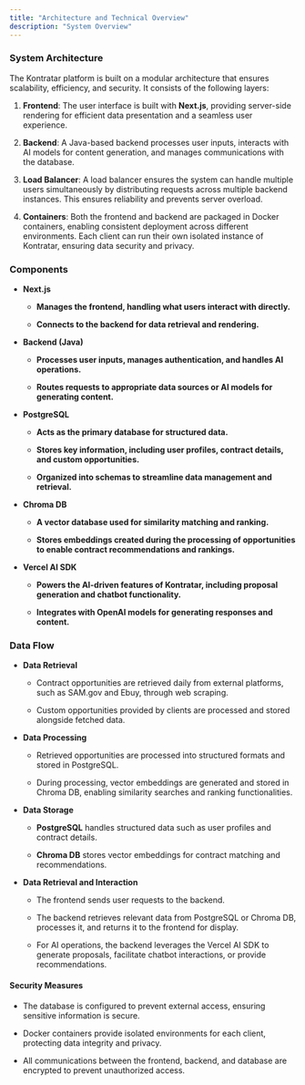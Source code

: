 ```yaml
---
title: "Architecture and Technical Overview"
description: "System Overview"
---
```


### **System Architecture**

The Kontratar platform is built on a modular architecture that ensures scalability, efficiency, and security. It consists of the following layers:

1. **Frontend**: The user interface is built with **Next.js**, providing server-side rendering for efficient data presentation and a seamless user experience.

2. **Backend**: A Java-based backend processes user inputs, interacts with AI models for content generation, and manages communications with the database.

3. **Load Balancer**: A load balancer ensures the system can handle multiple users simultaneously by distributing requests across multiple backend instances. This ensures reliability and prevents server overload.

4. **Containers**: Both the frontend and backend are packaged in Docker containers, enabling consistent deployment across different environments. Each client can run their own isolated instance of Kontratar, ensuring data security and privacy.

### **Components**

* **Next.js**

  * **Manages the frontend, handling what users interact with directly.**

  * **Connects to the backend for data retrieval and rendering.**

* **Backend (Java)**

  * **Processes user inputs, manages authentication, and handles AI operations.**

  * **Routes requests to appropriate data sources or AI models for generating content.**

* **PostgreSQL**

  * **Acts as the primary database for structured data.**

  * **Stores key information, including user profiles, contract details, and custom opportunities.**

  * **Organized into schemas to streamline data management and retrieval.**

* **Chroma DB**

  * **A vector database used for similarity matching and ranking.**

  * **Stores embeddings created during the processing of opportunities to enable contract recommendations and rankings.**

* **Vercel AI SDK**

  * **Powers the AI-driven features of Kontratar, including proposal generation and chatbot functionality.**

  * **Integrates with OpenAI models for generating responses and content.**

### **Data Flow**

* **Data Retrieval**

  * Contract opportunities are retrieved daily from external platforms, such as SAM.gov and Ebuy, through web scraping.

  * Custom opportunities provided by clients are processed and stored alongside fetched data.

* **Data Processing**

  * Retrieved opportunities are processed into structured formats and stored in PostgreSQL.

  * During processing, vector embeddings are generated and stored in Chroma DB, enabling similarity searches and ranking functionalities.

* **Data Storage**

  * **PostgreSQL** handles structured data such as user profiles and contract details.

  * **Chroma DB** stores vector embeddings for contract matching and recommendations.

* **Data Retrieval and Interaction**

  * The frontend sends user requests to the backend.

  * The backend retrieves relevant data from PostgreSQL or Chroma DB, processes it, and returns it to the frontend for display.

  * For AI operations, the backend leverages the Vercel AI SDK to generate proposals, facilitate chatbot interactions, or provide recommendations.

#### **Security Measures**

* The database is configured to prevent external access, ensuring sensitive information is secure.

* Docker containers provide isolated environments for each client, protecting data integrity and privacy.

* All communications between the frontend, backend, and database are encrypted to prevent unauthorized access.
